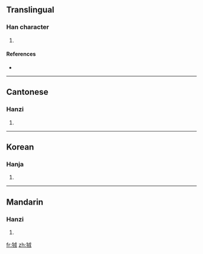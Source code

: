 ==Translingual==

===Han character===
{{Han char|rn=94|rad=犬|as=06|sn=9|four=4325<sub>0</sub>|canj=大竹戈十 (KHIJ)}}

# {{defn|Han|sort=犬06}}

====References====
* {{Han ref|kx=0710.270|dkj=20384|dj=1123.020|hdz=21342.170|uh=72E8|ud=29416|bh=CFC0|bd=53184}}

----

==Cantonese==

===Hanzi===
{{yue-hanzi|jyut=|y=yung4}}

# {{defn|Cantonese}}

----

==Korean==

===Hanja===
{{ko-hanja|hangeul=융|eumhun=|rv=yung|mr=yung|y=yung}}

# {{defn|Korean}}

----

==Mandarin==

===Hanzi===
{{cmn-hanzi|pin=[[róng]] ([[rong2]])|wg=jung<sup>2</sup>}}

# {{defn|Mandarin}}

[[fr:狨]]
[[zh:狨]]